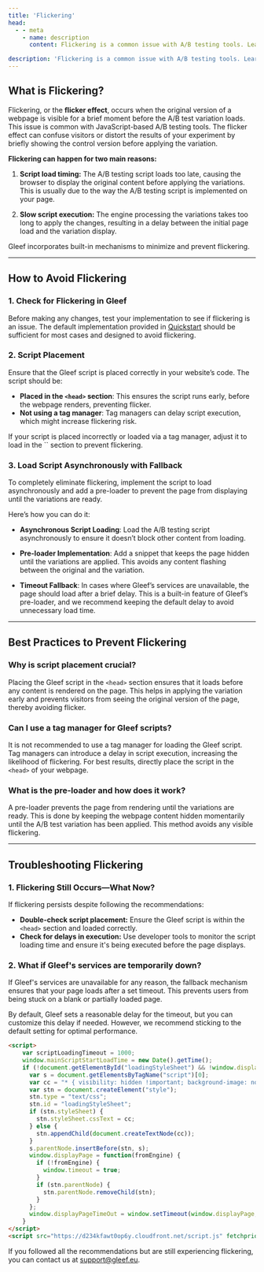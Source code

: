 ```yaml
---
title: 'Flickering'
head:
  - - meta
    - name: description
      content: Flickering is a common issue with A/B testing tools. Learn what causes it and how to fix flickering with Gleef.

description: 'Flickering is a common issue with A/B testing tools. Learn how to fix it with Gleef.'
---
```


## What is Flickering?

Flickering, or the **flicker effect**, occurs when the original version of a webpage is visible for a brief moment before the A/B test variation loads. This issue is common with JavaScript-based A/B testing tools. The flicker effect can confuse visitors or distort the results of your experiment by briefly showing the control version before applying the variation.

<b>Flickering can happen for two main reasons:</b>

1. **Script load timing:** The A/B testing script loads too late, causing the browser to display the original content before applying the variations. This is usually due to the way the A/B testing script is implemented on your page.
   
2. **Slow script execution:** The engine processing the variations takes too long to apply the changes, resulting in a delay between the initial page load and the variation display.

Gleef incorporates built-in mechanisms to minimize and prevent flickering.

---

## How to Avoid Flickering

### 1. **Check for Flickering in Gleef**
Before making any changes, test your implementation to see if flickering is an issue. The default implementation provided in [Quickstart](../quickstart) should be sufficient for most cases and designed to avoid flickering.

### 2. **Script Placement**
Ensure that the Gleef script is placed correctly in your website’s code. The script should be:
- **Placed in the `<head>` section**: This ensures the script runs early, before the webpage renders, preventing flicker.
- **Not using a tag manager**: Tag managers can delay script execution, which might increase flickering risk.

<Warning>
    If your script is placed incorrectly or loaded via a tag manager, adjust it to load in the `<head>` section to prevent flickering.
</Warning>

### 3. **Load Script Asynchronously with Fallback**
To completely eliminate flickering, implement the script to load asynchronously and add a pre-loader to prevent the page from displaying until the variations are ready.

Here’s how you can do it:

- **Asynchronous Script Loading**: Load the A/B testing script asynchronously to ensure it doesn’t block other content from loading.
  
- **Pre-loader Implementation**: Add a snippet that keeps the page hidden until the variations are applied. This avoids any content flashing between the original and the variation.
  
- **Timeout Fallback**: In cases where Gleef’s services are unavailable, the page should load after a brief delay. This is a built-in feature of Gleef’s pre-loader, and we recommend keeping the default delay to avoid unnecessary load time.

---

## Best Practices to Prevent Flickering

### Why is script placement crucial?
Placing the Gleef script in the `<head>` section ensures that it loads before any content is rendered on the page. This helps in applying the variation early and prevents visitors from seeing the original version of the page, thereby avoiding flicker.

### Can I use a tag manager for Gleef scripts?
It is not recommended to use a tag manager for loading the Gleef script. Tag managers can introduce a delay in script execution, increasing the likelihood of flickering. For best results, directly place the script in the `<head>` of your webpage.

### What is the pre-loader and how does it work?
A pre-loader prevents the page from rendering until the variations are ready. This is done by keeping the webpage content hidden momentarily until the A/B test variation has been applied. This method avoids any visible flickering.

---

## Troubleshooting Flickering

### 1. **Flickering Still Occurs—What Now?**
If flickering persists despite following the recommendations:
- **Double-check script placement:** Ensure the Gleef script is within the `<head>` section and loaded correctly.
- **Check for delays in execution:** Use developer tools to monitor the script loading time and ensure it's being executed before the page displays.
  
### 2. **What if Gleef's services are temporarily down?**
If Gleef's services are unavailable for any reason, the fallback mechanism ensures that your page loads after a set timeout. This prevents users from being stuck on a blank or partially loaded page.

<Info>
    By default, Gleef sets a reasonable delay for the timeout, but you can customize this delay if needed. However, we recommend sticking to the default setting for optimal performance.
</Info>

```html
<script>
    var scriptLoadingTimeout = 1000;
    window.mainScriptStartLoadTime = new Date().getTime();
    if (!document.getElementById("loadingStyleSheet") && !window.displayPageTimeOut) {
      var s = document.getElementsByTagName("script")[0];
      var cc = "* { visibility: hidden !important; background-image: none !important; }";
      var stn = document.createElement("style");
      stn.type = "text/css";
      stn.id = "loadingStyleSheet";
      if (stn.styleSheet) {
        stn.styleSheet.cssText = cc;
      } else {
        stn.appendChild(document.createTextNode(cc));
      }
      s.parentNode.insertBefore(stn, s);
      window.displayPage = function(fromEngine) {
        if (!fromEngine) {
          window.timeout = true;
        }
        if (stn.parentNode) {
          stn.parentNode.removeChild(stn);
        }
      };
      window.displayPageTimeOut = window.setTimeout(window.displayPage, scriptLoadingTimeout);
    }
</script>
<script src="https://d234kfawt0op6y.cloudfront.net/script.js" fetchpriority="high" async></script>
```
If you followed all the recommendations but are still experiencing flickering, you can contact us at support@gleef.eu.
